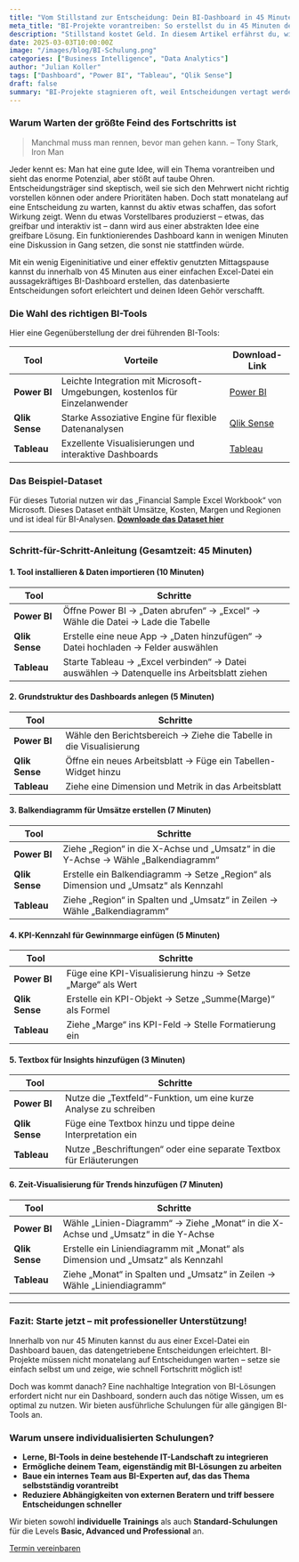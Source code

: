 ```yaml
---
title: "Vom Stillstand zur Entscheidung: Dein BI-Dashboard in 45 Minuten"
meta_title: "BI-Projekte vorantreiben: So erstellst du in 45 Minuten dein erstes Dashboard"
description: "Stillstand kostet Geld. In diesem Artikel erfährst du, wie du in nur 45 Minuten ein BI-Dashboard erstellst, das Entscheidungen erleichtert."
date: 2025-03-03T10:00:00Z
image: "/images/blog/BI-Schulung.png"
categories: ["Business Intelligence", "Data Analytics"]
author: "Julian Koller"
tags: ["Dashboard", "Power BI", "Tableau", "Qlik Sense"]
draft: false
summary: "BI-Projekte stagnieren oft, weil Entscheidungen vertagt werden. In 45 Minuten kannst du mit Power BI, Tableau oder Qlik Sense ein Dashboard erstellen, das den Mehrwert sofort sichtbar macht."
---
```



### Warum Warten der größte Feind des Fortschritts ist

> Manchmal muss man rennen, bevor man gehen kann. – Tony Stark, Iron Man

Jeder kennt es: Man hat eine gute Idee, will ein Thema vorantreiben und sieht das enorme Potenzial, aber stößt auf taube Ohren. Entscheidungsträger sind skeptisch, weil sie sich den Mehrwert nicht richtig vorstellen können oder andere Prioritäten haben. Doch statt monatelang auf eine Entscheidung zu warten, kannst du aktiv etwas schaffen, das sofort Wirkung zeigt. Wenn du etwas Vorstellbares produzierst – etwas, das greifbar und interaktiv ist – dann wird aus einer abstrakten Idee eine greifbare Lösung. Ein funktionierendes Dashboard kann in wenigen Minuten eine Diskussion in Gang setzen, die sonst nie stattfinden würde.

Mit ein wenig Eigeninitiative und einer effektiv genutzten Mittagspause kannst du innerhalb von 45 Minuten aus einer einfachen Excel-Datei ein aussagekräftiges BI-Dashboard erstellen, das datenbasierte Entscheidungen sofort erleichtert und deinen Ideen Gehör verschafft.

### Die Wahl des richtigen BI-Tools

Hier eine Gegenüberstellung der drei führenden BI-Tools:

| Tool          | Vorteile                                      | Download-Link |
|--------------|---------------------------------|--------------|
| **Power BI** | Leichte Integration mit Microsoft-Umgebungen, kostenlos für Einzelanwender | [Power BI](https://powerbi.microsoft.com/de-de/downloads/) |
| **Qlik Sense** | Starke Assoziative Engine für flexible Datenanalysen | [Qlik Sense](https://www.qlik.com/de-de/trial/qlik-sense-business) |
| **Tableau** | Exzellente Visualisierungen und interaktive Dashboards | [Tableau](https://www.tableau.com/de-de/products/trial) |

### Das Beispiel-Dataset

Für dieses Tutorial nutzen wir das „Financial Sample Excel Workbook“ von Microsoft. Dieses Dataset enthält Umsätze, Kosten, Margen und Regionen und ist ideal für BI-Analysen. **[Downloade das Dataset hier](https://learn.microsoft.com/en-us/power-bi/create-reports/sample-financial-download?)**

---

### Schritt-für-Schritt-Anleitung (Gesamtzeit: 45 Minuten)

#### 1. **Tool installieren & Daten importieren (10 Minuten)**
| Tool | Schritte |
|------|---------|
| **Power BI** | Öffne Power BI → „Daten abrufen“ → „Excel“ → Wähle die Datei → Lade die Tabelle |
| **Qlik Sense** | Erstelle eine neue App → „Daten hinzufügen“ → Datei hochladen → Felder auswählen |
| **Tableau** | Starte Tableau → „Excel verbinden“ → Datei auswählen → Datenquelle ins Arbeitsblatt ziehen |

#### 2. **Grundstruktur des Dashboards anlegen (5 Minuten)**
| Tool | Schritte |
|------|---------|
| **Power BI** | Wähle den Berichtsbereich → Ziehe die Tabelle in die Visualisierung |
| **Qlik Sense** | Öffne ein neues Arbeitsblatt → Füge ein Tabellen-Widget hinzu |
| **Tableau** | Ziehe eine Dimension und Metrik in das Arbeitsblatt |

#### 3. **Balkendiagramm für Umsätze erstellen (7 Minuten)**
| Tool | Schritte |
|------|---------|
| **Power BI** | Ziehe „Region“ in die X-Achse und „Umsatz“ in die Y-Achse → Wähle „Balkendiagramm“ |
| **Qlik Sense** | Erstelle ein Balkendiagramm → Setze „Region“ als Dimension und „Umsatz“ als Kennzahl |
| **Tableau** | Ziehe „Region“ in Spalten und „Umsatz“ in Zeilen → Wähle „Balkendiagramm“ |

#### 4. **KPI-Kennzahl für Gewinnmarge einfügen (5 Minuten)**
| Tool | Schritte |
|------|---------|
| **Power BI** | Füge eine KPI-Visualisierung hinzu → Setze „Marge“ als Wert |
| **Qlik Sense** | Erstelle ein KPI-Objekt → Setze „Summe(Marge)“ als Formel |
| **Tableau** | Ziehe „Marge“ ins KPI-Feld → Stelle Formatierung ein |

#### 5. **Textbox für Insights hinzufügen (3 Minuten)**
| Tool | Schritte |
|------|---------|
| **Power BI** | Nutze die „Textfeld“-Funktion, um eine kurze Analyse zu schreiben |
| **Qlik Sense** | Füge eine Textbox hinzu und tippe deine Interpretation ein |
| **Tableau** | Nutze „Beschriftungen“ oder eine separate Textbox für Erläuterungen |

#### 6. **Zeit-Visualisierung für Trends hinzufügen (7 Minuten)**
| Tool | Schritte |
|------|---------|
| **Power BI** | Wähle „Linien-Diagramm“ → Ziehe „Monat“ in die X-Achse und „Umsatz“ in die Y-Achse |
| **Qlik Sense** | Erstelle ein Liniendiagramm mit „Monat“ als Dimension und „Umsatz“ als Kennzahl |
| **Tableau** | Ziehe „Monat“ in Spalten und „Umsatz“ in Zeilen → Wähle „Liniendiagramm“ |

---

### Fazit: Starte jetzt – mit professioneller Unterstützung!

Innerhalb von nur 45 Minuten kannst du aus einer Excel-Datei ein Dashboard bauen, das datengetriebene Entscheidungen erleichtert. BI-Projekte müssen nicht monatelang auf Entscheidungen warten – setze sie einfach selbst um und zeige, wie schnell Fortschritt möglich ist!

Doch was kommt danach? Eine nachhaltige Integration von BI-Lösungen erfordert nicht nur ein Dashboard, sondern auch das nötige Wissen, um es optimal zu nutzen. Wir bieten ausführliche Schulungen für alle gängigen BI-Tools an.

### Warum unsere individualisierten Schulungen?
- **Lerne, BI-Tools in deine bestehende IT-Landschaft zu integrieren**
- **Ermögliche deinem Team, eigenständig mit BI-Lösungen zu arbeiten**
- **Baue ein internes Team aus BI-Experten auf, das das Thema selbstständig vorantreibt**
- **Reduziere Abhängigkeiten von externen Beratern und triff bessere Entscheidungen schneller**

Wir bieten sowohl **individuelle Trainings** als auch **Standard-Schulungen** für die Levels **Basic, Advanced und Professional** an.

<div class="col-12 flex justify-center">
  <a class="btn btn-adv" href="https://calendly.com/andreas-klostermann-alpinedata/ersttermin">Termin vereinbaren</a>
</div>
